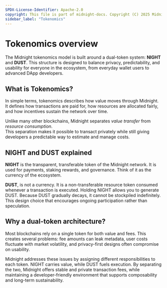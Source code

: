 ```yaml
---
SPDX-License-Identifier: Apache-2.0
copyright: This file is part of midnight-docs. Copyright (C) 2025 Midnight Foundation. Licensed under the Apache License, Version 2.0 (the "License"); You may not use this file except in compliance with the License. You may obtain a copy of the License at http://www.apache.org/licenses/LICENSE-2.0 Unless required by applicable law or agreed to in writing, software distributed under the License is distributed on an "AS IS" BASIS, WITHOUT WARRANTIES OR CONDITIONS OF ANY KIND, either express or implied. See the License for the specific language governing permissions and limitations under the License.
sidebar_label: "Tokenomics"
---
```


# Tokenomics overview

The Midnight tokenomics model is built around a dual-token system: **NIGHT** and **DUST**. This structure is designed to balance privacy, predictability, and usability for everyone in the ecosystem, from everyday wallet users to advanced DApp developers.


## What is Tokenomics?

In simple terms, tokenomics describes how value moves through Midnight. It defines how transactions are paid for, how resources are allocated fairly, and how incentives sustain the network over time.  

Unlike many other blockchains, Midnight separates *value transfer* from *resource consumption*.  
This separation makes it possible to transact privately while still giving developers a predictable way to estimate and manage costs.


## NIGHT and DUST explained

**NIGHT** is the transparent, transferable token of the Midnight network.  It is used for payments, staking rewards, and governance. Think of it as the currency of the ecosystem.  

**DUST**, is not a currency.  It is a non-transferable resource token consumed whenever a transaction is executed. Holding NIGHT allows you to generate DUST. Because DUST gradually decays, it cannot be stockpiled indefinitely. This design choice that encourages ongoing participation rather than speculation.


## Why a dual-token architecture?

Most blockchains rely on a single token for both value and fees. This creates several problems: fee amounts can leak metadata, user costs fluctuate with market volatility, and privacy-first designs often compromise on usability.  

Midnight addresses these issues by assigning different responsibilities to each token. NIGHT carries value, while DUST fuels execution. By separating the two, Midnight offers stable and private transaction fees, while maintaining a developer-friendly environment that supports composability and long-term sustainability.